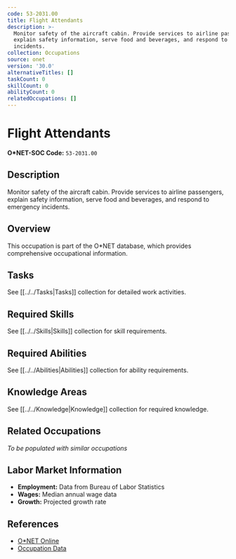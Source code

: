 ```yaml
---
code: 53-2031.00
title: Flight Attendants
description: >-
  Monitor safety of the aircraft cabin. Provide services to airline passengers,
  explain safety information, serve food and beverages, and respond to emergency
  incidents.
collection: Occupations
source: onet
version: '30.0'
alternativeTitles: []
taskCount: 0
skillCount: 0
abilityCount: 0
relatedOccupations: []
---
```

# Flight Attendants

**O*NET-SOC Code:** `53-2031.00`

## Description

Monitor safety of the aircraft cabin. Provide services to airline passengers, explain safety information, serve food and beverages, and respond to emergency incidents.

## Overview

This occupation is part of the O*NET database, which provides comprehensive occupational information.

## Tasks

See [[../../Tasks|Tasks]] collection for detailed work activities.

## Required Skills

See [[../../Skills|Skills]] collection for skill requirements.

## Required Abilities

See [[../../Abilities|Abilities]] collection for ability requirements.

## Knowledge Areas

See [[../../Knowledge|Knowledge]] collection for required knowledge.

## Related Occupations

*To be populated with similar occupations*

## Labor Market Information

- **Employment:** Data from Bureau of Labor Statistics
- **Wages:** Median annual wage data
- **Growth:** Projected growth rate

## References

- [O*NET Online](https://www.onetonline.org/link/summary/53-2031.00)
- [Occupation Data](https://www.onetcenter.org/)
